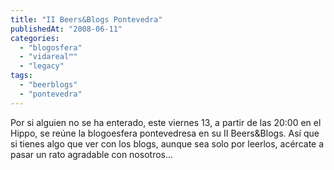 ```yaml
---
title: "II Beers&Blogs Pontevedra"
publishedAt: "2008-06-11"
categories: 
  - "blogosfera"
  - "vidareal™"
  - "legacy"
tags: 
  - "beerblogs"
  - "pontevedra"
---
```


Por si alguien no se ha enterado, este viernes 13, a partir de las 20:00 en el Hippo, se reúne la blogoesfera pontevedresa en su II Beers&Blogs. Así que si tienes algo que ver con los blogs, aunque sea solo por leerlos, acércate a pasar un rato agradable con nosotros...
